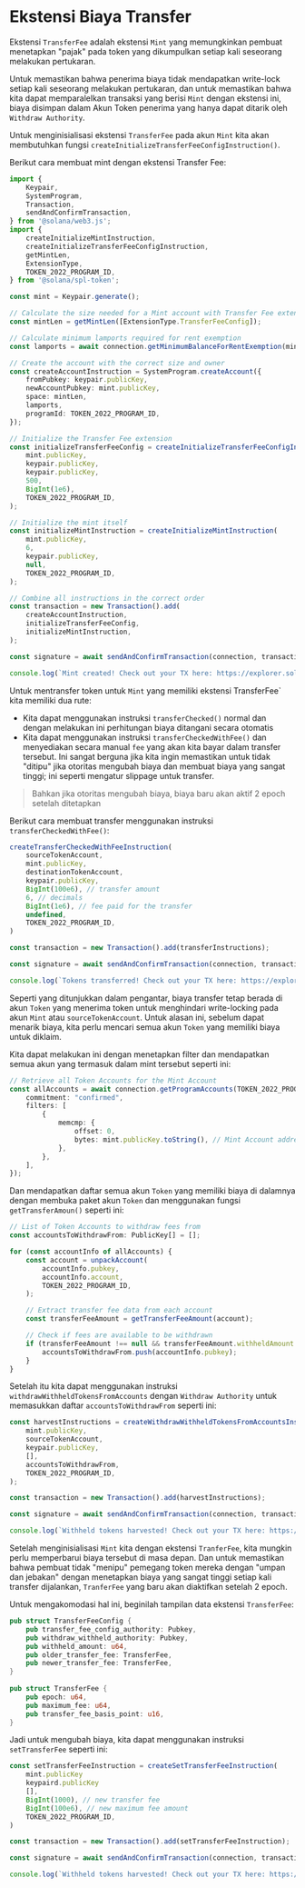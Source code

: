 
# Ekstensi Biaya Transfer

Ekstensi `TransferFee` adalah ekstensi `Mint` yang memungkinkan pembuat menetapkan "pajak" pada token yang dikumpulkan setiap kali seseorang melakukan pertukaran.

Untuk memastikan bahwa penerima biaya tidak mendapatkan write-lock setiap kali seseorang melakukan pertukaran, dan untuk memastikan bahwa kita dapat memparalelkan transaksi yang berisi `Mint` dengan ekstensi ini, biaya disimpan dalam Akun Token penerima yang hanya dapat ditarik oleh `Withdraw Authority`.

<ArticleSection name="Initializing the Mint Account" id="initializing-the-mint-account" level="h2" />

Untuk menginisialisasi ekstensi `TransferFee` pada akun `Mint` kita akan membutuhkan fungsi `createInitializeTransferFeeConfigInstruction()`.

Berikut cara membuat mint dengan ekstensi Transfer Fee:

```ts
import {
    Keypair,
    SystemProgram,
    Transaction,
    sendAndConfirmTransaction,
} from '@solana/web3.js';
import {
    createInitializeMintInstruction,
    createInitializeTransferFeeConfigInstruction,
    getMintLen,
    ExtensionType,
    TOKEN_2022_PROGRAM_ID,
} from '@solana/spl-token';

const mint = Keypair.generate();

// Calculate the size needed for a Mint account with Transfer Fee extension
const mintLen = getMintLen([ExtensionType.TransferFeeConfig]);

// Calculate minimum lamports required for rent exemption
const lamports = await connection.getMinimumBalanceForRentExemption(mintLen);

// Create the account with the correct size and owner
const createAccountInstruction = SystemProgram.createAccount({
    fromPubkey: keypair.publicKey,
    newAccountPubkey: mint.publicKey,
    space: mintLen,
    lamports,
    programId: TOKEN_2022_PROGRAM_ID,
});

// Initialize the Transfer Fee extension
const initializeTransferFeeConfig = createInitializeTransferFeeConfigInstruction(
    mint.publicKey,
    keypair.publicKey,
    keypair.publicKey,
    500,
    BigInt(1e6),
    TOKEN_2022_PROGRAM_ID,
);

// Initialize the mint itself
const initializeMintInstruction = createInitializeMintInstruction(
    mint.publicKey,
    6,
    keypair.publicKey,
    null,
    TOKEN_2022_PROGRAM_ID,
);

// Combine all instructions in the correct order
const transaction = new Transaction().add(
    createAccountInstruction,
    initializeTransferFeeConfig,
    initializeMintInstruction,
);

const signature = await sendAndConfirmTransaction(connection, transaction, [keypair, mint]);

console.log(`Mint created! Check out your TX here: https://explorer.solana.com/tx/${signature}?cluster=devnet`);
```

<ArticleSection name="Transferring Tokens with the Fee" id="transferring-tokens-with-the-fee" level="h2" />

Untuk mentransfer token untuk `Mint` yang memiliki ekstensi TransferFee` kita memiliki dua rute:
- Kita dapat menggunakan instruksi `transferChecked()` normal dan dengan melakukan ini perhitungan biaya ditangani secara otomatis
- Kita dapat menggunakan instruksi `transferCheckedWithFee()` dan menyediakan secara manual `fee` yang akan kita bayar dalam transfer tersebut. Ini sangat berguna jika kita ingin memastikan untuk tidak "ditipu" jika otoritas mengubah biaya dan membuat biaya yang sangat tinggi; ini seperti mengatur slippage untuk transfer.

> Bahkan jika otoritas mengubah biaya, biaya baru akan aktif 2 epoch setelah ditetapkan

Berikut cara membuat transfer menggunakan instruksi `transferCheckedWithFee()`:

```ts
createTransferCheckedWithFeeInstruction(
    sourceTokenAccount,
    mint.publicKey, 
    destinationTokenAccount, 
    keypair.publicKey, 
    BigInt(100e6), // transfer amount
    6, // decimals
    BigInt(1e6), // fee paid for the transfer
    undefined,
    TOKEN_2022_PROGRAM_ID,
)

const transaction = new Transaction().add(transferInstructions);

const signature = await sendAndConfirmTransaction(connection, transaction, [keypair]);

console.log(`Tokens transferred! Check out your TX here: https://explorer.solana.com/tx/${signature}?cluster=devnet`);
```

<ArticleSection name="Harvesting the Fee" id="harvesting-the-fee" level="h2" />

Seperti yang ditunjukkan dalam pengantar, biaya transfer tetap berada di akun `Token` yang menerima token untuk menghindari write-locking pada akun `Mint` atau `sourceTokenAccount`. Untuk alasan ini, sebelum dapat menarik biaya, kita perlu mencari semua akun `Token` yang memiliki biaya untuk diklaim.

Kita dapat melakukan ini dengan menetapkan filter dan mendapatkan semua akun yang termasuk dalam mint tersebut seperti ini:

```ts
// Retrieve all Token Accounts for the Mint Account
const allAccounts = await connection.getProgramAccounts(TOKEN_2022_PROGRAM_ID, {
    commitment: "confirmed",
    filters: [
        {
            memcmp: {
                offset: 0,
                bytes: mint.publicKey.toString(), // Mint Account address
            },
        },
    ],
});
```

Dan mendapatkan daftar semua akun `Token` yang memiliki biaya di dalamnya dengan membuka paket akun `Token` dan menggunakan fungsi `getTransferAmoun()` seperti ini:

```ts
// List of Token Accounts to withdraw fees from
const accountsToWithdrawFrom: PublicKey[] = [];

for (const accountInfo of allAccounts) {
    const account = unpackAccount(
        accountInfo.pubkey,
        accountInfo.account,
        TOKEN_2022_PROGRAM_ID,
    );

    // Extract transfer fee data from each account
    const transferFeeAmount = getTransferFeeAmount(account);

    // Check if fees are available to be withdrawn
    if (transferFeeAmount !== null && transferFeeAmount.withheldAmount > 0) {
        accountsToWithdrawFrom.push(accountInfo.pubkey);
    }
}
```

Setelah itu kita dapat menggunakan instruksi `withdrawWithheldTokensFromAccounts` dengan `Withdraw Authority` untuk memasukkan daftar `accountsToWithdrawFrom` seperti ini:

```ts
const harvestInstructions = createWithdrawWithheldTokensFromAccountsInstruction(
    mint.publicKey,
    sourceTokenAccount,
    keypair.publicKey,
    [],
    accountsToWithdrawFrom,
    TOKEN_2022_PROGRAM_ID,
);

const transaction = new Transaction().add(harvestInstructions);

const signature = await sendAndConfirmTransaction(connection, transaction, [keypair]);

console.log(`Withheld tokens harvested! Check out your TX here: https://explorer.solana.com/tx/${signature}?cluster=devnet`);
```

<ArticleSection name="Updating the Fee" id="updating-the-fee" level="h2" />

Setelah menginisialisasi `Mint` kita dengan ekstensi `TranferFee`, kita mungkin perlu memperbarui biaya tersebut di masa depan. Dan untuk memastikan bahwa pembuat tidak "menipu" pemegang token mereka dengan "umpan dan jebakan" dengan menetapkan biaya yang sangat tinggi setiap kali transfer dijalankan, `TranferFee` yang baru akan diaktifkan setelah 2 epoch.

Untuk mengakomodasi hal ini, beginilah tampilan data ekstensi `TransferFee`: 

```rust
pub struct TransferFeeConfig {
    pub transfer_fee_config_authority: Pubkey,
    pub withdraw_withheld_authority: Pubkey,
    pub withheld_amount: u64,
    pub older_transfer_fee: TransferFee,
    pub newer_transfer_fee: TransferFee,
}
 
pub struct TransferFee {
    pub epoch: u64,
    pub maximum_fee: u64,
    pub transfer_fee_basis_point: u16,
}
```

Jadi untuk mengubah biaya, kita dapat menggunakan instruksi `setTransferFee` seperti ini:

```ts
const setTransferFeeInstruction = createSetTransferFeeInstruction(
    mint.publicKey
    keypaird.publicKey
    [],
    BigInt(1000), // new transfer fee
    BigInt(100e6), // new maximum fee amount
    TOKEN_2022_PROGRAM_ID,
)

const transaction = new Transaction().add(setTransferFeeInstruction);

const signature = await sendAndConfirmTransaction(connection, transaction, [keypair]);

console.log(`Withheld tokens harvested! Check out your TX here: https://explorer.solana.com/tx/${signature}?cluster=devnet`);
```